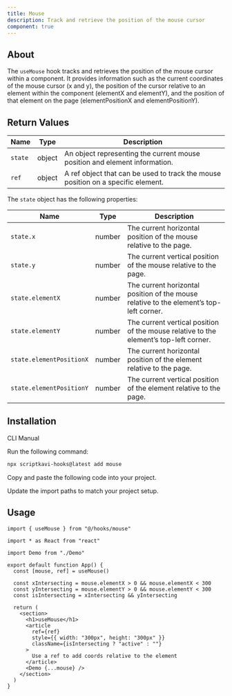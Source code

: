 ```yaml
---
title: Mouse
description: Track and retrieve the position of the mouse cursor
component: true
---
```


## About

The `useMouse` hook tracks and retrieves the position of the mouse cursor within a component. It provides information such as the current coordinates of the mouse cursor (x and y), the position of the cursor relative to an element within the component (elementX and elementY), and the position of that element on the page (elementPositionX and elementPositionY).

## Return Values

| Name    | Type   | Description                                                                      |
| ------- | ------ | -------------------------------------------------------------------------------- |
| `state` | object | An object representing the current mouse position and element information.       |
| `ref`   | object | A ref object that can be used to track the mouse position on a specific element. |

The `state` object has the following properties:

| Name                     | Type   | Description                                                                             |
| ------------------------ | ------ | --------------------------------------------------------------------------------------- |
| `state.x`                | number | The current horizontal position of the mouse relative to the page.                      |
| `state.y`                | number | The current vertical position of the mouse relative to the page.                        |
| `state.elementX`         | number | The current horizontal position of the mouse relative to the element’s top-left corner. |
| `state.elementY`         | number | The current vertical position of the mouse relative to the element’s top-left corner.   |
| `state.elementPositionX` | number | The current horizontal position of the element relative to the page.                    |
| `state.elementPositionY` | number | The current vertical position of the element relative to the page.                      |

## Installation

<Tabs defaultValue="cli">

<TabsList>
  <TabsTrigger value="cli">CLI</TabsTrigger>
  <TabsTrigger value="manual">Manual</TabsTrigger>
</TabsList>

<TabsContent value="cli">

<Steps>

<Step>Run the following command:</Step>

```bash
npx scriptkavi-hooks@latest add mouse
```

</Steps>

</TabsContent>

<TabsContent value="manual">

<Steps>

<Step>Copy and paste the following code into your project.</Step>

<ComponentSource name="mouse" />

<Step>Update the import paths to match your project setup.</Step>

</Steps>

</TabsContent>

</Tabs>

## Usage

```tsx
import { useMouse } from "@/hooks/mouse"
```

```tsx
import * as React from "react"

import Demo from "./Demo"

export default function App() {
  const [mouse, ref] = useMouse()

  const xIntersecting = mouse.elementX > 0 && mouse.elementX < 300
  const yIntersecting = mouse.elementY > 0 && mouse.elementY < 300
  const isIntersecting = xIntersecting && yIntersecting

  return (
    <section>
      <h1>useMouse</h1>
      <article
        ref={ref}
        style={{ width: "300px", height: "300px" }}
        className={isIntersecting ? "active" : ""}
      >
        Use a ref to add coords relative to the element
      </article>
      <Demo {...mouse} />
    </section>
  )
}
```

